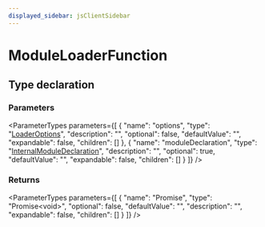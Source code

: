 ```yaml
---
displayed_sidebar: jsClientSidebar
---
```



# ModuleLoaderFunction

## Type declaration

### Parameters

<ParameterTypes parameters={[
  {
    "name": "options",
    "type": "[LoaderOptions](internal.internal-1.ModulesSdkTypes.LoaderOptions.mdx)",
    "description": "",
    "optional": false,
    "defaultValue": "",
    "expandable": false,
    "children": []
  },
  {
    "name": "moduleDeclaration",
    "type": "[InternalModuleDeclaration](internal.internal-1.ModulesSdkTypes.InternalModuleDeclaration.mdx)",
    "description": "",
    "optional": true,
    "defaultValue": "",
    "expandable": false,
    "children": []
  }
]} />

### Returns

<ParameterTypes parameters={[
  {
    "name": "Promise",
    "type": "Promise&#60;void&#62;",
    "optional": false,
    "defaultValue": "",
    "description": "",
    "expandable": false,
    "children": []
  }
]} />
